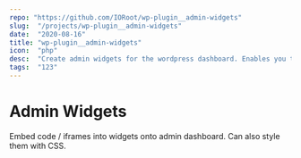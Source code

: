 ```yaml
---
repo: "https://github.com/IORoot/wp-plugin__admin-widgets"
slug:  "/projects/wp-plugin__admin-widgets"
date:  "2020-08-16"
title: "wp-plugin__admin-widgets"
icon:  "php"
desc:  "Create admin widgets for the wordpress dashboard. Enables you to embed any code (including iframes) for Google Data studio embeds."
tags:  "123"
---
```



# Admin Widgets

Embed code / iframes into widgets onto admin dashboard. Can also style them with CSS.